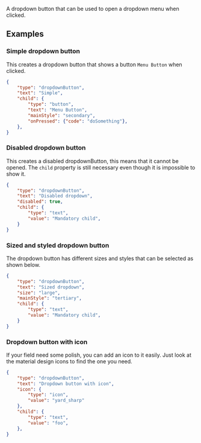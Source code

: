 


A dropdown button that can be used to open a dropdown menu when clicked.

## Examples

### Simple dropdown button

This creates a dropdown button that shows a button `Menu Button` when clicked.

```json
{
    "type": "dropdownButton",
    "text": "Simple",
    "child": {
        "type": "button",
        "text": "Menu Button",
        "mainStyle": "secondary",
        "onPressed": {"code": "doSomething"},
    },
}
```

### Disabled dropdown button

This creates a disabled dropdownButton, this means that it cannot be opened. The `child` property is still necessary even though it is impossible to show it.

```json
{
    "type": "dropdownButton",
    "text": "Disabled dropdown",
    "disabled": true,
    "child": {
        "type": "text",
        "value": "Mandatory child",
    }
}
```

### Sized and styled dropdown button

The dropdown button has different sizes and styles that can be selected as shown below.

```json
{
    "type": "dropdownButton",
    "text": "Sized dropdown",
    "size": "large",
    "mainStyle": "tertiary",
    "child": {
        "type": "text",
        "value": "Mandatory child",
    }
}
```

### Dropdown button with icon
If your field need some polish, you can add an icon to it easily. Just look at the material design icons to find the one you need.

```json
{
    "type": "dropdownButton",
    "text": "Dropdown button with icon",
    "icon": {
        "type": "icon",
        "value": "yard_sharp"
    },
    "child": {
        "type": "text",
        "value": "foo",
    },
}
```

<PropertyTable schema={dropdownButtonSchema}/>
